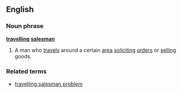 ==English==
===Noun phrase===
'''[[travelling]] [[salesman]]'''
#A man who [[travel]]s around a certain [[area]] [[solicit]]ing [[order]]s or [[sell]]ing goods.
===Related terms===
*[[travelling salesman problem]]